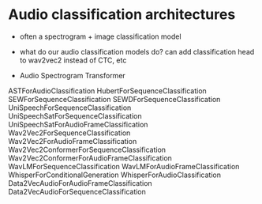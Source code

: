 # Audio classification architectures

- often a spectrogram + image classification model

- what do our audio classification models do? can add classification head to wav2vec2 instead of CTC, etc

- Audio Spectrogram Transformer


ASTForAudioClassification
HubertForSequenceClassification
SEWForSequenceClassification
SEWDForSequenceClassification
UniSpeechForSequenceClassification
UniSpeechSatForSequenceClassification
UniSpeechSatForAudioFrameClassification
Wav2Vec2ForSequenceClassification
Wav2Vec2ForAudioFrameClassification
Wav2Vec2ConformerForSequenceClassification
Wav2Vec2ConformerForAudioFrameClassification
WavLMForSequenceClassification
WavLMForAudioFrameClassification
WhisperForConditionalGeneration
WhisperForAudioClassification
Data2VecAudioForAudioFrameClassification
Data2VecAudioForSequenceClassification


